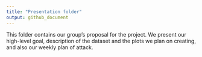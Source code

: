 ```yaml
---
title: "Presentation folder"
output: github_document
---
```

This folder contains our group's proposal for the project. We present our high-level goal, description of the dataset and the plots we plan on creating, and also our
weekly plan of attack. 
